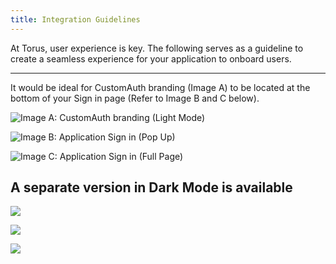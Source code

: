 ```yaml
---
title: Integration Guidelines
---
```


At Torus, user experience is key. The following serves as a guideline to create a seamless experience for your application to onboard users.

---

It would be ideal for CustomAuth branding \(Image A\) to be located at the bottom of your Sign in page \(Refer to Image B and C below\).

![Image A: CustomAuth branding (Light Mode)](/contents/directauth-logo.png)

![Image B: Application Sign in (Pop Up)](/contents/app-signin-popup.png)

![Image C: Application Sign in (Full Page)](/contents/app-sign-in-full-screen.png)

## A separate version in Dark Mode is available

![](/contents/directauth-dark-logo.png)

![](/contents/app-signin-popup-dark-mode.png)

![](/contents/app-sign-in-full-screen-dark-mode.png)
